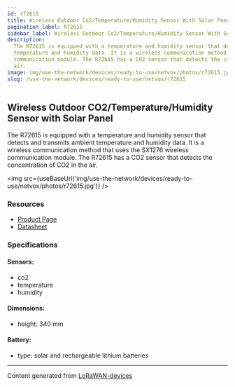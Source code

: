 ```yaml
---
id: r72615
title: Wireless Outdoor Co2/Temperature/Humidity Sensor With Solar Panel
pagination_label: R72615
sidebar_label: Wireless Outdoor Co2/Temperature/Humidity Sensor With Solar Panel
description:
  The R72615 is equipped with a temperature and humidity sensor that detects and transmits ambient
  temperature and humidity data. It is a wireless communication method that uses the SX1276 wireless
  communication module. The R72615 has a CO2 sensor that detects the concentration of CO2 in the
  air.
image: img/use-the-network/devices/ready-to-use/netvox/photos/r72615.jpg
slug: /use-the-network/devices/ready-to-use/netvox/r72615
---
```



## Wireless Outdoor CO2/Temperature/Humidity Sensor with Solar Panel

The R72615 is equipped with a temperature and humidity sensor that detects and transmits ambient
temperature and humidity data. It is a wireless communication method that uses the SX1276 wireless
communication module. The R72615 has a CO2 sensor that detects the concentration of CO2 in the air.

<img src={useBaseUrl('img/use-the-network/devices/ready-to-use/netvox/photos/r72615.jpg')} />

### Resources

- [Product Page](http://www.netvox.com.tw/product.asp?pro=R72615)
- [Datasheet](http://www.netvox.com.tw/um/R72615/R72615datasheet.pdf)

### Specifications

#### Sensors:

- co2
- temperature
- humidity

#### Dimensions:

- height: 340 mm

#### Battery:

- type: solar and rechargeable lithium batteries

---

Content generated from [LoRaWAN-devices](https://github.com/TheThingsNetwork/lorawan-devices)
